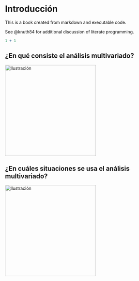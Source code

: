 # Introducción

This is a book created from markdown and executable code.

See @knuth84 for additional discussion of literate programming.

```r
1 + 1
```


## ¿En qué consiste el análisis multivariado?

[![Ilustración](my_figs/pensando.png){width=300}](https://www.pngarts.com/es/explore/68232)

## ¿En cuáles situaciones se usa el análisis multivariado?

[![Ilustración](my_figs/personas_comprando.jpg){width=300}](https://www.freepik.es/vectores)

